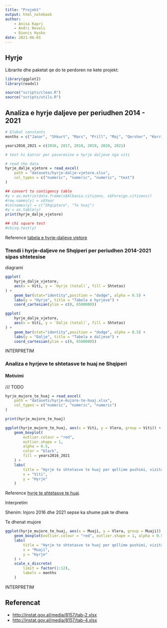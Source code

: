 ```yaml
---
title: "Projekt"
output: html_notebook
author:
    - Anisa Kapri
    - Andri Reveli
    - Dionis Hysko
date: 2021-06-01
---
```



## Hyrje

Librarite dhe paketat qe do te perdoren ne kete projekt:

```r
library(ggplot2)
library(readxl)

source("scripts/clean.R")
source("scripts/utils.R")
```


## Analiza e hyrje daljeve per periudhen 2014 - 2021
```r
# Global constants
months = c("Janar", "Shkurt", "Mars", "Prill", "Maj", "Qershor", "Korrik", "Gusht", "Shtator", "Tetor", "Nentor", "Dhjetor")

years2016_2021 = c(2016, 2017, 2018, 2019, 2020, 2021)
```


```r
# test hi katror per pavaresine e hyrje daljeve nga viti

# read the data
hyrje_dalje_vjetore = read_excel(
    path = "datasets/hyrje-dalje-vjetore.xlsx", 
    col_types = c("numeric", "numeric", "numeric", "text")
)

## convert to contigency table
#y = as.matrix(data.frame(x$Albania.citizens, x$Foreign.citizens))
#row.names(y) = x$Year
#colnames(y) = c("Shqiptare", "Te huaj")
#y = as.table(y)
print(hyrje_dalje_vjetore)

## chi square test
#chisq.test(y)
```

Reference [tabela e hyrje-daljeve vjetore]

### Trendi i hyrje-daljeve ne Shqiperi per periudhen 2014-2021 sipas shtetesise

diagrami

```r
ggplot(
    hyrje_dalje_vjetore, 
    aes(x = Viti, y = `Hyrje (total)`, fill = Shtetas)
) + 
    geom_bar(stat="identity",position = "dodge", alpha = 0.5) + 
    labs(y = "Hyrje", title = "Tabela e hyrjeve") + 
    coord_cartesian(ylim = c(0, 6500000))

ggplot(
    hyrje_dalje_vjetore, 
    aes(x = Viti, y = `Dalje (total)`, fill = Shtetas)
) + 
    geom_bar(stat="identity",position = "dodge", alpha = 0.5) + 
    labs(y = "Dalje", title = "Tabela e daljeve") + 
    coord_cartesian(ylim = c(0, 6500000))
```

INTERPRETIM



### Analiza e hyrjeve te shtetasve te huaj ne Shqiperi

#### Motivimi

/// TODO

```r

hyrje_mujore_te_huaj = read_excel(
    path = "datasets/hyrje-mujore-te-huaj.xlsx", 
    col_types = c("numeric", "numeric", "numeric")
)

print(hyrje_mujore_te_huaj)

ggplot(hyrje_mujore_te_huaj, aes(x = Viti, y = Vlera, group = Viti)) + 
    geom_boxplot(
        outlier.colour = "red", 
        outlier.shape = 1, 
        alpha = 0.5, 
        color = "black",
        fill = years2016_2021
    ) + 
    labs(
        title = "Hyrje te shtetasve te huaj per qellime pushimi, vizita etj",
        x = "Viti",
        y = "Hyrje" 
    )

```

Reference [hyrje te shtetasve te huaj].

Interpretim

Shenim: Injoro 2016 dhe 2021 sepse ka shume pak te dhena


Te dhenat mujore

```r
ggplot(hyrje_mujore_te_huaj, aes(x = Muaji, y = Vlera, group = Muaji)) + 
    geom_boxplot(outlier.colour = "red", outlier.shape = 1, alpha = 0.5, color = "black") + 
    labs(
        title = "Hyrje te shtetasve te huaj per qellime pushimi, vizita etj",
        x = "Muaji",
        y = "Hyrje" 
    ) + 
    scale_x_discrete(
        limit = factor(1:12), 
        labels = months
    )
```


INTERPRETIM


## Referencat
[hyrje te shtetasve te huaj]: http://instat.gov.al/media/8157/tab-4.xlsx
[tabela e hyrje-daljeve vjetore]: http://instat.gov.al/media/7951/tab-2.xlsx 

- [http://instat.gov.al/media/8157/tab-2.xlsx](http://instat.gov.al/media/7951/tab-2.xlsx)
- [http://instat.gov.al/media/8157/tab-4.xlsx](http://instat.gov.al/media/8157/tab-4.xlsx)